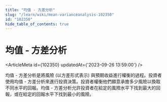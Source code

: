 ```yaml
---
title: "均值 - 方差分析"
slug: "/learn/wiki/mean-varianceanalysis-102350"
id: "102350"
hide_table_of_contents: true
---
```



# 均值 - 方差分析

<ArticleMeta id={102350} updatedAt={'2023-09-26 13:59:00'} />
<div className='border-solid border-b border-t-0 my-4 border-[var(--ifm-color-gray-300)]' />

均值 - 方差分析是將風險 (以方差形式表示) 與預期收益進行權衡的過程。投資者使用均值 - 方差分析來進行投資決策。投資者權衡他們願意承擔多少風險以換取不同水平的回報。均值 - 方差分析允許投資者在給定的風險水平下找到最大的回報，或在給定的回報水平下找到最小的風險。
